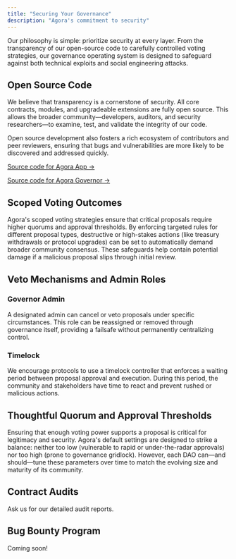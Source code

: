 ```yaml
---
title: "Securing Your Governance"
description: "Agora's commitment to security"
---
```


Our philosophy is simple: prioritize security at every layer. From the transparency of our open-source code to carefully controlled voting strategies, our governance operating system is designed to safeguard against both technical exploits and social engineering attacks.

## Open Source Code

We believe that transparency is a cornerstone of security. All core contracts, modules, and upgradeable extensions are fully open source. This allows the broader community—developers, auditors, and security researchers—to examine, test, and validate the integrity of our code.

Open source development also fosters a rich ecosystem of contributors and peer reviewers, ensuring that bugs and vulnerabilities are more likely to be discovered and addressed quickly.

[Source code for Agora App →](https://github.com/voteagora/agora-next)

[Source code for Agora Governor →](https://github.com/voteagora/agora-governor)

## Scoped Voting Outcomes

Agora's scoped voting strategies ensure that critical proposals require higher quorums and approval thresholds. By enforcing targeted rules for different proposal types, destructive or high-stakes actions (like treasury withdrawals or protocol upgrades) can be set to automatically demand broader community consensus. These safeguards help contain potential damage if a malicious proposal slips through initial review.

## Veto Mechanisms and Admin Roles

### Governor Admin

A designated admin can cancel or veto proposals under specific circumstances. This role can be reassigned or removed through governance itself, providing a failsafe without permanently centralizing control.

### Timelock

We encourage protocols to use a timelock controller that enforces a waiting period between proposal approval and execution. During this period, the community and stakeholders have time to react and prevent rushed or malicious actions.

## Thoughtful Quorum and Approval Thresholds

Ensuring that enough voting power supports a proposal is critical for legitimacy and security. Agora's default settings are designed to strike a balance: neither too low (vulnerable to rapid or under-the-radar approvals) nor too high (prone to governance gridlock). However, each DAO can—and should—tune these parameters over time to match the evolving size and maturity of its community.

## Contract Audits

Ask us for our detailed audit reports.
## Bug Bounty Program

Coming soon!
